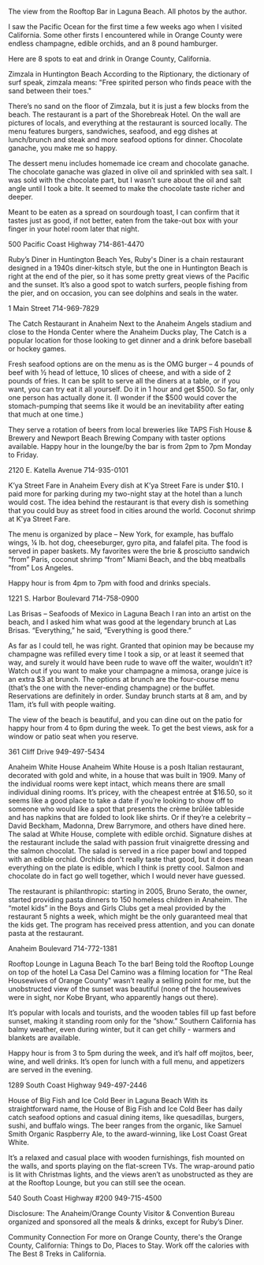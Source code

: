 The view from the Rooftop Bar in Laguna Beach. All photos by the author.


I saw the Pacific Ocean for the first time a few weeks ago when I visited California. Some other firsts I encountered while in Orange County were endless champagne, edible orchids, and an 8 pound hamburger.

Here are 8 spots to eat and drink in Orange County, California.



Zimzala in Huntington Beach
According to the Riptionary, the dictionary of surf speak, zimzala means: "Free spirited person who finds peace with the sand between their toes."

There’s no sand on the floor of Zimzala, but it is just a few blocks from the beach. The restaurant is a part of the Shorebreak Hotel. On the wall are pictures of locals, and everything at the restaurant is sourced locally. The menu features burgers, sandwiches, seafood, and egg dishes at lunch/brunch and steak and more seafood options for dinner.
Chocolate ganache, you make me so happy.

The dessert menu includes homemade ice cream and chocolate ganache. The chocolate ganache was glazed in olive oil and sprinkled with sea salt. I was sold with the chocolate part, but I wasn’t sure about the oil and salt angle until I took a bite. It seemed to make the chocolate taste richer and deeper.

Meant to be eaten as a spread on sourdough toast, I can confirm that it tastes just as good, if not better, eaten from the take-out box with your finger in your hotel room later that night.

500 Pacific Coast Highway
714-861-4470


Ruby’s Diner in Huntington Beach
Yes, Ruby's Diner is a chain restaurant designed in a 1940s diner-kitsch style, but the one in Huntington Beach is right at the end of the pier, so it has some pretty great views of the Pacific and the sunset. It’s also a good spot to watch surfers, people fishing from the pier, and on occasion, you can see dolphins and seals in the water.

1 Main Street
714-969-7829



The Catch Restaurant in Anaheim
Next to the Anaheim Angels stadium and close to the Honda Center where the Anaheim Ducks play, The Catch is a popular location for those looking to get dinner and a drink before baseball or hockey games.

Fresh seafood options are on the menu as is the OMG burger – 4 pounds of beef with ½ head of lettuce, 10 slices of cheese, and with a side of 2 pounds of fries. It can be split to serve all the diners at a table, or if you want, you can try eat it all yourself. Do it in 1 hour and get $500. So far, only one person has actually done it. (I wonder if the $500 would cover the stomach-pumping that seems like it would be an inevitability after eating that much at one time.)

They serve a rotation of beers from local breweries like TAPS Fish House & Brewery and Newport Beach Brewing Company with taster options available. Happy hour in the lounge/by the bar is from 2pm to 7pm Monday to Friday.

2120 E. Katella Avenue
714-935-0101


K’ya Street Fare in Anaheim
Every dish at K’ya Street Fare is under $10. I paid more for parking during my two-night stay at the hotel than a lunch would cost. The idea behind the restaurant is that every dish is something that you could buy as street food in cities around the world.
Coconut shrimp at K'ya Street Fare.

The menu is organized by place – New York, for example, has buffalo wings, ¼ lb. hot dog, cheeseburger, gyro pita, and falafel pita. The food is served in paper baskets. My favorites were the brie & prosciutto sandwich “from” Paris, coconut shrimp “from” Miami Beach, and the bbq meatballs “from” Los Angeles. 

Happy hour is from 4pm to 7pm with food and drinks specials.

1221 S. Harbor Boulevard
714-758-0900

Las Brisas – Seafoods of Mexico in Laguna Beach
I ran into an artist on the beach, and I asked him what was good at the legendary brunch at Las Brisas.  “Everything,” he said, “Everything is good there.”

As far as I could tell, he was right. Granted that opinion may be because my champagne was refilled every time I took a sip, or at least it seemed that way, and surely it would have been rude to wave off the waiter, wouldn’t it?  Watch out if you want to make your champagne a mimosa, orange juice is an extra $3 at brunch. The options at brunch are the four-course menu (that’s the one with the never-ending champagne) or the buffet. Reservations are definitely in order. Sunday brunch starts at 8 am, and by 11am, it’s full with people waiting. 

The view of the beach is beautiful, and you can dine out on the patio for happy hour from 4 to 6pm during the week. To get the best views, ask for a window or patio seat when you reserve.


361 Cliff Drive
949-497-5434

Anaheim White House
Anaheim White House is a posh Italian restaurant, decorated with gold and white, in a house that was built in 1909. Many of the individual rooms were kept intact, which means there are small individual dining rooms.  It’s pricey, with the cheapest entrée at $16.50, so it seems like a good place to take a date if you’re looking to show off to someone who would like a spot that presents the crème brûlée tableside and has napkins that are folded to look like shirts. Or if they’re a celebrity – David Beckham, Madonna, Drew Barrymore, and others have dined here.
The salad at White House, complete with edible orchid.
Signature dishes at the restaurant include the salad with passion fruit vinaigrette dressing and the salmon chocolat. The salad is served in a rice paper bowl and topped with an edible orchid. Orchids don't really taste that good, but it does mean everything on the plate is edible, which I think is pretty cool. Salmon and chocolate do in fact go well together, which I would never have guessed.

The restaurant is philanthropic: starting in 2005, Bruno Serato, the owner, started providing pasta dinners to 150 homeless children in Anaheim. The “motel kids” in the Boys and Girls Clubs get a meal provided by the restaurant 5 nights a week, which might be the only guaranteed meal that the kids get. The program has received press attention, and you can donate pasta at the restaurant. 

Anaheim Boulevard
714-772-1381


Rooftop Lounge in Laguna Beach
To the bar!
Being told the Rooftop Lounge on top of the hotel La Casa Del Camino was a filming location for "The Real Housewives of Orange County" wasn’t really a selling point for me, but the unobstructed view of the sunset was beautiful (none of the housewives were in sight, nor Kobe Bryant, who apparently hangs out there).

It’s popular with locals and tourists, and the wooden tables fill up fast before sunset, making it standing room only for the “show.” Southern California has balmy weather, even during winter, but it can get chilly - warmers and blankets are available. 

Happy hour is from 3 to 5pm during the week, and it’s half off mojitos, beer, wine, and well drinks. It’s open for lunch with a full menu, and appetizers are served in the evening. 


1289 South Coast Highway
949-497-2446


House of Big Fish and Ice Cold Beer in Laguna Beach
With its straightforward name, the House of Big Fish and Ice Cold Beer has daily catch seafood options and casual dining items, like quesadillas, burgers, sushi, and buffalo wings. The beer ranges from the organic, like Samuel Smith Organic Raspberry Ale, to the award-winning, like Lost Coast Great White. 

It’s a relaxed and casual place with wooden furnishings, fish mounted on the walls, and sports playing on the flat-screen TVs. The wrap-around patio is lit with Christmas lights, and the views aren’t as unobstructed as they are at the Rooftop Lounge, but you can still see the ocean. 

540 South Coast Highway #200
949-715-4500



Disclosure: The Anaheim/Orange County Visitor & Convention Bureau organized and sponsored all the meals & drinks, except for Ruby’s Diner.



Community Connection
For more on Orange County, there's the Orange County, California: Things to Do, Places to Stay. Work off the calories with The Best 8 Treks in California.

